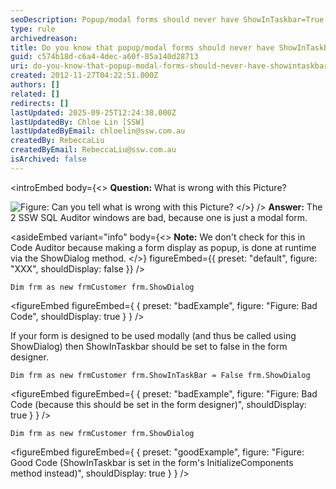```yaml
---
seoDescription: Popup/modal forms should never have ShowInTaskbar=True as it can cause issues and make the form appear as a separate window.
type: rule
archivedreason:
title: Do you know that popup/modal forms should never have ShowInTaskbar=True?
guid: c574b18d-c6a4-4dec-a60f-85a140d28713
uri: do-you-know-that-popup-modal-forms-should-never-have-showintaskbar-true
created: 2012-11-27T04:22:51.000Z
authors: []
related: []
redirects: []
lastUpdated: 2025-09-25T12:24:38.000Z
lastUpdatedBy: Chloe Lin [SSW]
lastUpdatedByEmail: chloelin@ssw.com.au
createdBy: RebeccaLiu
createdByEmail: RebeccaLiu@ssw.com.au
isArchived: false
---
```


<introEmbed
  body={<>
**Question:** What is wrong with this Picture?

![Figure: Can you tell what is wrong with this Picture?](/ShowInTaskBar.jpg)
  </>}
/>
**Answer:** The 2 SSW SQL Auditor windows are bad, because one is just a modal form.

<asideEmbed
  variant="info"
  body={<>
    **Note:** We don't check for this in Code Auditor because making a form display as popup, is done at runtime via the ShowDialog method.
  </>}
  figureEmbed={{
    preset: "default",
    figure: "XXX",
    shouldDisplay: false
  }}
/>

```vbnet
Dim frm as new frmCustomer frm.ShowDialog
```

<figureEmbed figureEmbed={ {
  preset: "badExample",
  figure: "Figure: Bad Code",
  shouldDisplay: true
} } />


If your form is designed to be used modally (and thus be called using ShowDialog) then ShowInTaskbar should be set to false in the form designer.

```vbnet
Dim frm as new frmCustomer frm.ShowInTaskBar = False frm.ShowDialog
```

<figureEmbed figureEmbed={ {
  preset: "badExample",
  figure: "Figure: Bad Code (because this should be set in the form designer)",
  shouldDisplay: true
} } />


```vbnet
Dim frm as new frmCustomer frm.ShowDialog
```

<figureEmbed figureEmbed={ {
  preset: "goodExample",
  figure: "Figure: Good Code (ShowInTaskbar is set in the form's InitializeComponents method instead)",
  shouldDisplay: true
} } />
